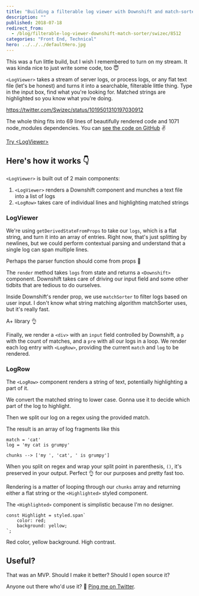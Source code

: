 ```yaml
---
title: "Building a filterable log viewer with Downshift and match-sorter"
description: ""
published: 2018-07-18
redirect_from:
  - /blog/filterable-log-viewer-downshift-match-sorter/swizec/8512
categories: "Front End, Technical"
hero: ../../../defaultHero.jpg
---
```


This was a fun little build, but I wish I remembered to turn on my stream. It was kinda nice to just write some code, too 😇

`<LogViewer>` takes a stream of server logs, or process logs, or any flat text file (let's be honest) and turns it into a searchable, filterable little thing. Type in the input box, find what you're looking for. Matched strings are highlighted so you know what you're doing.

https://twitter.com/Swizec/status/1019501310197030912

The whole thing fits into 69 lines of beautifully rendered code and 1071 node_modules dependencies. You can [see the code on GitHub](https://github.com/Swizec/log-viewer) ✌️

[Try &lt;LogViewer>](https://dist-thnnqblnuk.now.sh/)

## Here's how it works 👇

`<LogViewer>` is built out of 2 main components:

1.  `<LogViewer>` renders a Downshift component and munches a text file into a list of logs
2.  `<LogRow>` takes care of individual lines and highlighting matched strings

### LogViewer

We're using `getDerivedStateFromProps` to take our `logs`, which is a flat string, and turn it into an array of entries. Right now, that's just splitting by newlines, but we could perform contextual parsing and understand that a single log can span multiple lines.

Perhaps the parser function should come from props 🤔

The `render` method takes `logs` from state and returns a `<Downshift>` component. Downshift takes care of driving our input field and some other tidbits that are tedious to do ourselves.

Inside Downshift's render prop, we use `matchSorter` to filter logs based on user input. I don't know what string matching algorithm matchSorter uses, but it's really fast.

A+ library 👌

Finally, we render a `<div>` with an `input` field controlled by Downshift, a `p` with the count of matches, and a `pre` with all our logs in a loop. We render each log entry with `<LogRow>`, providing the current `match` and `log` to be rendered.

### LogRow

The `<LogRow>` component renders a string of text, potentially highlighting a part of it.

We convert the matched string to lower case. Gonna use it to decide which part of the log to highlight.

Then we split our log on a regex using the provided match.

The result is an array of log fragments like this

    match = 'cat'
    log = 'my cat is grumpy'

    chunks --> ['my ', 'cat', ' is grumpy']

When you split on regex and wrap your split point in parenthesis, `()`, it's preserved in your output. Perfect 👌 for our purposes and pretty fast too.

Rendering is a matter of looping through our `chunks` array and returning either a flat string or the `<Highlighted>` styled component.

The `<Highlighted>` component is simplistic because I'm no designer.

    const Highlight = styled.span`
        color: red;
        background: yellow;
    `;

Red color, yellow background. High contrast.

## Useful?

That was an MVP. Should I make it better? Should I open source it?

Anyone out there who'd use it? 🤨 [Ping me on Twitter](http://twitter.com/swizec).
